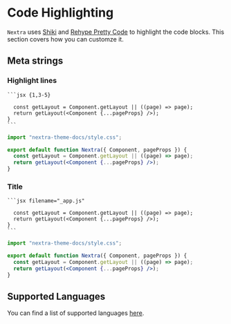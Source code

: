 # Code Highlighting

`Nextra` uses [Shiki](https://shiki.matsu.io) and
[Rehype Pretty Code](https://github.com/FormidableLabs/prism-react-renderer) to
highlight the code blocks. This section covers how you can customze it.

## Meta strings

### Highlight lines

````mdx
```jsx {1,3-5}

  const getLayout = Component.getLayout || ((page) => page);
  return getLayout(<Component {...pageProps} />);
}
```
````

```jsx {1,4-5}
import "nextra-theme-docs/style.css";

export default function Nextra({ Component, pageProps }) {
  const getLayout = Component.getLayout || ((page) => page);
  return getLayout(<Component {...pageProps} />);
}
```

### Title

````mdx
```jsx filename="_app.js"

  const getLayout = Component.getLayout || ((page) => page);
  return getLayout(<Component {...pageProps} />);
}
```
````

```jsx filename="_app.js"
import "nextra-theme-docs/style.css";

export default function Nextra({ Component, pageProps }) {
  const getLayout = Component.getLayout || ((page) => page);
  return getLayout(<Component {...pageProps} />);
}
```

## Supported Languages

You can find a list of supported languages
[here](https://github.com/shikijs/shiki/blob/main/docs/languages.md).
